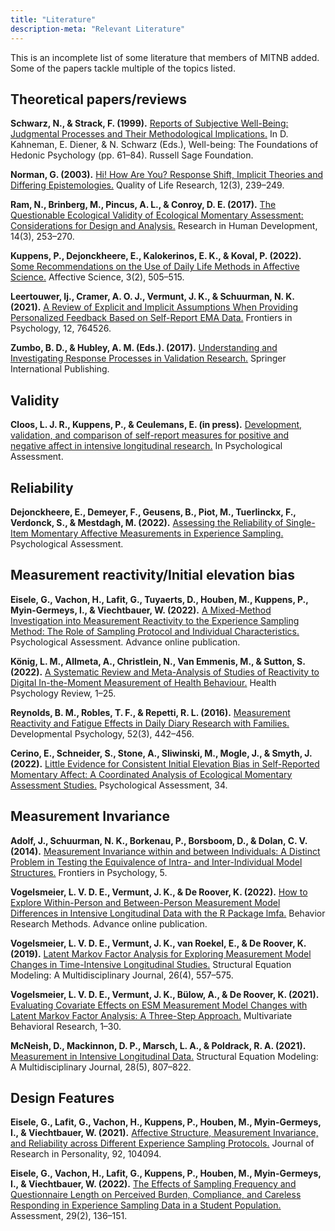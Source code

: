 ```yaml
---
title: "Literature"
description-meta: "Relevant Literature"
---
```


This is an incomplete list of some literature that members of MITNB added. Some of the papers tackle multiple of the topics listed.

## Theoretical papers/reviews

**Schwarz, N., & Strack, F. (1999).** [Reports of Subjective Well-Being: Judgmental Processes and Their Methodological Implications.](https://doi.org/10.3389/fpsyg.2021.764526) In D. Kahneman, E. Diener, & N. Schwarz (Eds.), Well-being: The Foundations of Hedonic Psychology (pp. 61--84). Russell Sage Foundation. 
<!-- - Describes different theories regarding response processes in making judgments about subjective well-being. -->

**Norman, G. (2003).** [Hi! How Are You? Response Shift, Implicit Theories and Differing Epistemologies.](https://doi.org/10.1023/A:1023211129926) Quality of Life Research, 12(3), 239--249. 
<!-- - Discusses response shifts in quality of life research. -->

**Ram, N., Brinberg, M., Pincus, A. L., & Conroy, D. E. (2017).** [The Questionable Ecological Validity of Ecological Momentary Assessment: Considerations for Design and Analysis.](https://doi.org/10.1080/15427609.2017.1340052) Research in Human Development, 14(3), 253--270. 
<!-- - Outlines several problems related to validity in EMA research (e.g., measurement reactivity, lack of compliance, choice of response scales). -->

**Kuppens, P., Dejonckheere, E., Kalokerinos, E. K., & Koval, P. (2022).** [Some Recommendations on the Use of Daily Life Methods in Affective Science.](https://doi.org/10.1007/s42761-022-00101-0) Affective Science, 3(2), 505--515. 
<!-- - General recommendations about EMA studies, but also has a part about measurement (and how heavily it's understudied). -->

**Leertouwer, Ij., Cramer, A. O. J., Vermunt, J. K., & Schuurman, N. K. (2021).** [A Review of Explicit and Implicit Assumptions When Providing Personalized Feedback Based on Self-Report EMA Data.](https://doi.org/10.3389/fpsyg.2021.764526) Frontiers in Psychology, 12, 764526. 
<!-- - Describes assumptions related to the impact of personal feedback. Particularly relevant also for studies regarding response processes! -->

**Zumbo, B. D., & Hubley, A. M. (Eds.). (2017).** [Understanding and Investigating Response Processes in Validation Research.](https://doi.org/10.1007/978-3-319-56129-5) Springer International Publishing. 
<!-- - Not specific to EMA, but gives information about cognitive interviewing! -->

## Validity

**Cloos, L. J. R., Kuppens, P., & Ceulemans, E. (in press).** [Development, validation, and comparison of self-report measures for positive and negative affect in intensive longitudinal research.](https://doi.org/10.31234/osf.io/5j7c6) In Psychological Assessment.

## Reliability

**Dejonckheere, E., Demeyer, F., Geusens, B., Piot, M., Tuerlinckx, F., Verdonck, S., & Mestdagh, M. (2022).** [Assessing the Reliability of Single-Item Momentary Affective Measurements in Experience Sampling.](https://doi.org/10.1037/pas0001178) Psychological Assessment.

## Measurement reactivity/Initial elevation bias

**Eisele, G., Vachon, H., Lafit, G., Tuyaerts, D., Houben, M., Kuppens, P., Myin-Germeys, I., & Viechtbauer, W. (2022).** [A Mixed-Method Investigation into Measurement Reactivity to the Experience Sampling Method: The Role of Sampling Protocol and Individual Characteristics.](https://doi.org/10.1037/pas0001177) Psychological Assessment. Advance online publication.

**König, L. M., Allmeta, A., Christlein, N., Van Emmenis, M., & Sutton, S. (2022).** [A Systematic Review and Meta-Analysis of Studies of Reactivity to Digital In-the-Moment Measurement of Health Behaviour.](https://doi.org/10.1080/17437199.2022.2047096) Health Psychology Review, 1--25.

**Reynolds, B. M., Robles, T. F., & Repetti, R. L. (2016).** [Measurement Reactivity and Fatigue Effects in Daily Diary Research with Families.](https://doi.org/10.1037/dev0000081) Developmental Psychology, 52(3), 442--456.

**Cerino, E., Schneider, S., Stone, A., Sliwinski, M., Mogle, J., & Smyth, J. (2022).** [Little Evidence for Consistent Initial Elevation Bias in Self-Reported Momentary Affect: A Coordinated Analysis of Ecological Momentary Assessment Studies.](https://doi.org/10.1037/pas0001108) Psychological Assessment, 34.

## Measurement Invariance

**Adolf, J., Schuurman, N. K., Borkenau, P., Borsboom, D., & Dolan, C. V. (2014).** [Measurement Invariance within and between Individuals: A Distinct Problem in Testing the Equivalence of Intra- and Inter-Individual Model Structures.](https://www.frontiersin.org/articles/10.3389/fpsyg.2014.00883) Frontiers in Psychology, 5.

**Vogelsmeier, L. V. D. E., Vermunt, J. K., & De Roover, K. (2022).** [How to Explore Within-Person and Between-Person Measurement Model Differences in Intensive Longitudinal Data with the R Package lmfa.](https://doi.org/10.3758/s13428-022-01898-1) Behavior Research Methods. Advance online publication.

**Vogelsmeier, L. V. D. E., Vermunt, J. K., van Roekel, E., & De Roover, K. (2019).** [Latent Markov Factor Analysis for Exploring Measurement Model Changes in Time-Intensive Longitudinal Studies.](https://doi.org/10.1080/10705511.2018.1554445) Structural Equation Modeling: A Multidisciplinary Journal, 26(4), 557--575.

**Vogelsmeier, L. V. D. E., Vermunt, J. K., Bülow, A., & De Roover, K. (2021).** [Evaluating Covariate Effects on ESM Measurement Model Changes with Latent Markov Factor Analysis: A Three-Step Approach.](https://doi.org/10.1080/00273171.2021.1967715) Multivariate Behavioral Research, 1--30.

**McNeish, D., Mackinnon, D. P., Marsch, L. A., & Poldrack, R. A. (2021).** [Measurement in Intensive Longitudinal Data.](https://doi.org/10.1080/10705511.2021.1915788) Structural Equation Modeling: A Multidisciplinary Journal, 28(5), 807--822.

## Design Features

**Eisele, G., Lafit, G., Vachon, H., Kuppens, P., Houben, M., Myin-Germeys, I., & Viechtbauer, W. (2021).** [Affective Structure, Measurement Invariance, and Reliability across Different Experience Sampling Protocols.](https://doi.org/10.1016/J.JRP.2021.104094) Journal of Research in Personality, 92, 104094.

**Eisele, G., Vachon, H., Lafit, G., Kuppens, P., Houben, M., Myin-Germeys, I., & Viechtbauer, W. (2022).** [The Effects of Sampling Frequency and Questionnaire Length on Perceived Burden, Compliance, and Careless Responding in Experience Sampling Data in a Student Population.](https://doi.org/10.1177/1073191120957102) Assessment, 29(2), 136--151.
